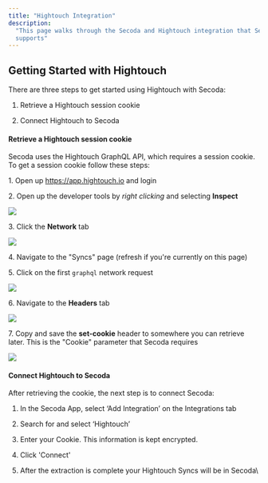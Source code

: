 ```yaml
---
title: "Hightouch Integration"
description:
  "This page walks through the Secoda and Hightouch integration that Secoda
  supports"
---
```


## **Getting Started with Hightouch**

There are three steps to get started using Hightouch with Secoda:

1. Retrieve a Hightouch session cookie

2. Connect Hightouch to Secoda

#### Retrieve a Hightouch session cookie

Secoda uses the Hightouch GraphQL API, which requires a session cookie. To get a
session cookie follow these steps:

1\. Open up https://app.hightouch.io and login

2\. Open up the developer tools by _right clicking_ and selecting **Inspect**

![](https://downloads.intercomcdn.com/i/o/446146255/56f44332f61ede10942b19e3/image.png)

3\. Click the **Network** tab

![](https://downloads.intercomcdn.com/i/o/446146891/30626a8d04b80620740149ce/image.png)

4\. Navigate to the "Syncs" page (refresh if you're currently on this page)

5\. Click on the first `graphql` network request

![](https://downloads.intercomcdn.com/i/o/446148444/54b2830bff8c65639f302730/image.png)

6\. Navigate to the **Headers** tab

![](https://downloads.intercomcdn.com/i/o/446148662/66635763842871aab522600e/image.png)

7\. Copy and save the **set-cookie** header to somewhere you can retrieve later.
This is the "Cookie" parameter that Secoda requires

![](https://downloads.intercomcdn.com/i/o/446148976/78fdf9b19fef88249553d0f6/image.png)

#### Connect Hightouch to Secoda

After retrieving the cookie, the next step is to connect Secoda:

1. In the Secoda App, select ‘Add Integration’ on the Integrations tab

2. Search for and select ‘Hightouch’

3. Enter your Cookie. This information is kept encrypted.

4. Click 'Connect'

5. After the extraction is complete your Hightouch Syncs will be in Secoda\\
